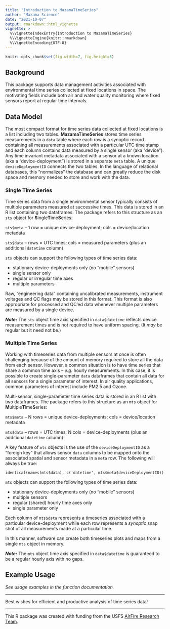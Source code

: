```yaml
---
title: "Introduction to MazamaTimeSeries"
author: "Mazama Science"
date: "2021-10-07"
output: rmarkdown::html_vignette
vignette: >
  %\VignetteIndexEntry{Introduction to MazamaTimeSeries}
  %\VignetteEngine{knitr::rmarkdown}
  %\VignetteEncoding{UTF-8}
---
```


```r
knitr::opts_chunk$set(fig.width=7, fig.height=5)
```

## Background

This package supports data management activities associated with environmental 
time series collected at fixed locations in space. The motivating fields include 
both air and water quality monitoring where fixed sensors report at regular time 
intervals.

## Data Model

The most compact format for time series data collected at fixed locations is a
list including two tables. **MazamaTimeSeries** stores time series measurements in a
`data` table where each row is a synoptic record containing all measurements
associated with a particular UTC time stamp and each 
column contains data measured by a single sensor (aka "device"). Any time invariant 
metadata associated with a sensor at a known location (aka a "device-deployment")
is stored in a separate `meta` table. A unique `deviceDeploymentID` connects the two tables. 
In the language of relational databases, this "normalizes" the database and can 
greatly reduce the disk space and memory needed to store and work with the data.

### Single Time Series

Time series data from a single environmental sensor typically consists of 
multiple parameters measured at successive times. This data is stored in an R 
list containing two dataframes. The package refers to this structure as an `sts` object
for **S**ingle**T**ime**S**eries:

`sts$meta` -- 1 row = unique device-deployment; cols = device/location metadata

`sts$data` -- rows = UTC times; cols = measured parameters (plus an additional `datetime` column)

`sts` objects can support the following types of time series data:

* stationary device-deployments only (no "mobile" sensors)
* single sensor only
* regular or irregular time axes
* multiple parameters

Raw, "engineering data" containing uncalibrated measurements, instrument voltages 
and QC flags may be stored in this format. This format is also appropriate for 
processed and QC'ed data whenever multiple parameters are measured by a single
device.

_**Note:**_ The `sts` object time axis specified in `data$datetime` reflects device 
measurement times and is not required to have uniform spacing. (It _may_ be 
regular but it need not be.)

### Multiple Time Series

Working with timeseries data from multiple sensors at once is often challenging
because of the amount of memory required to store all the data from each 
sensor. However, a common situation is to have time series that share a 
common time axis -- _e.g._ hourly measurements. In this case, it is possible to
create single-parameter `data` dataframes that contain all data for all 
sensors for a single parameter of interest. In air quality applications, common
parameters of interest include PM2.5 and Ozone.

Multi-sensor, single-parameter time series data is 
stored in an R list with two dataframes. The package refers to this structure as 
an `mts` object for **M**ultiple**T**ime**S**eries:

`mts$meta` -- N rows = unique device-deployments; cols = device/location metadata

`mts$data` -- rows = UTC times; N cols = device-deployments (plus an additional `datetime` column)

A key feature of `mts` objects is the use of the `deviceDeploymentID` as a
"foreign key" that allows sensor `data` columns to be mapped onto the associated
spatial and sensor metadata in a `meta` row. The following will always be true:

```
identical(names(mts$data), c('datetime', mts$meta$deviceDeploymentID))
```

`mts` objects can support the following types of time series data:

* stationary device-deployments only (no "mobile" sensors)
* multiple sensors
* regular (shared) hourly time axes only
* single parameter only

Each column of `mts$data` represents a timeseries associated with a particular
device-deployment while each row represents a _synoptic_ snap shot of all
measurements made at a particular time. 

In this manner, software can create both timeseries plots and maps from a single
`mts` object in memory.

_**Note:**_ The `mts` object time axis specified in `data$datetime` is 
guaranteed to be a regular hourly axis with no gaps.

## Example Usage

_See usage examples in the function documentation._

----

Best wishes for efficient and productive analysis of time series data!

----

This R package was created with funding from the USFS 
[AirFire Research Team](https://www.airfire.org).

